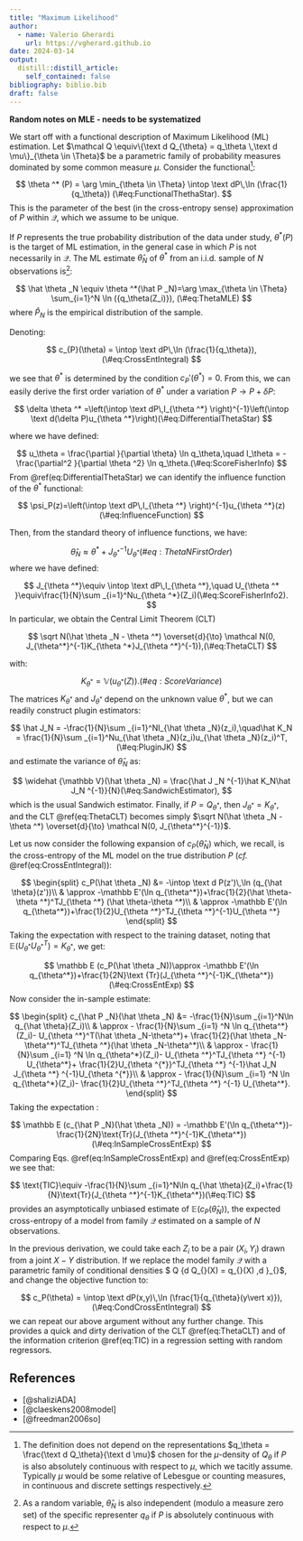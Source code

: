 ```yaml
---
title: "Maximum Likelihood"
author:
  - name: Valerio Gherardi
    url: https://vgherard.github.io
date: 2024-03-14
output:
  distill::distill_article:
    self_contained: false
bibliography: biblio.bib
draft: false
---
```


**Random notes on MLE - needs to be systematized**

We start off with a functional description of Maximum Likelihood (ML) 
estimation. Let  $\mathcal Q \equiv\{\text d Q_{\theta} = q_\theta \,\text d \mu\}_{\theta \in \Theta}$ be a parametric family 
of probability measures dominated by some common measure $\mu$. Consider the functional^[The definition 
does not depend on the representations $q_\theta = \frac{\text d Q_\theta}{\text d \mu}$ chosen for the $\mu$-density of $Q_\theta$ if $P$ is also absolutely continuous with respect to $\mu$, which we tacitly assume. Typically $\mu$ would be some relative of Lebesgue or counting measures, in continuous and discrete 
settings respectively.]:

$$
\theta ^* (P) = \arg \min_{\theta \in \Theta} \intop \text dP\,\ln (\frac{1}{q_\theta}) (\#eq:FunctionalThethaStar).
$$
This is the parameter of the best (in the cross-entropy sense) approximation of 
$P$ within $\mathcal Q$, which we assume to be unique. 

If $P$ represents the true probability distribution of the data under study, $\theta ^*(P)$ is the target of ML estimation, in the general case in which $P$ 
is not necessarily in $\mathcal Q$. The ML estimate $\hat \theta _N$ of $\theta^*$ from an i.i.d. sample of $N$ observations is^[As a random variable, $\hat \theta _N$ is also independent (modulo a measure zero set) of the specific representer $q_\theta$ if $P$ is absolutely continuous with respect to $\mu$.]:

$$
\hat \theta _N \equiv \theta ^*(\hat P _N)=\arg \max_{\theta \in \Theta} \sum_{i=1}^N \ln ({q_\theta(Z_i)}), (\#eq:ThetaMLE)
$$
where $\hat P _N$ is the empirical distribution of the sample.

Denoting:

$$
c_{P}(\theta) = \intop \text dP\,\ln (\frac{1}{q_\theta}),(\#eq:CrossEntIntegral)
$$

we see that $\theta^*$ is determined by the condition 
$c_{P}'(\theta^*)=0$. From this, we can easily derive 
the first order variation of $\theta ^*$ under a variation 
$P \to P + \delta P$:

$$
\delta \theta ^* =\left(\intop \text dP\,I_{\theta ^*} \right)^{-1}\left(\intop \text d(\delta P)u_{\theta ^*}\right)(\#eq:DifferentialThetaStar)
$$

where we have defined:

$$
u_\theta = \frac{\partial }{\partial \theta} \ln q_\theta,\quad I_\theta = -\frac{\partial^2 }{\partial \theta ^2}  \ln q_\theta.(\#eq:ScoreFisherInfo)
$$
From \@ref(eq:DifferentialThetaStar) we can identify the influence function of 
the $\theta ^*$ functional:

$$
\psi_P(z)=\left(\intop \text dP\,I_{\theta ^*} \right)^{-1}u_{\theta ^*}(z)(\#eq:InfluenceFunction)
$$

Then, from the standard theory of influence functions, we have:

$$
\hat \theta _N \approx \theta ^*+J_{\theta ^*} ^{-1} U_{\theta^*}(\#eq:ThetaNFirstOrder)
$$
where we have defined:

$$
J_{\theta ^*}\equiv \intop \text dP\,I_{\theta ^*},\quad U_{\theta ^* }\equiv\frac{1}{N}\sum _{i=1}^Nu_{\theta ^*}(Z_i)(\#eq:ScoreFisherInfo2).
$$
In particular, we obtain the Central Limit Theorem (CLT)

$$
\sqrt N(\hat \theta _N - \theta ^*) \overset{d}{\to} \mathcal N(0, J_{\theta^*}^{-1}K_{\theta ^*}J_{\theta ^*}^{-1}),(\#eq:ThetaCLT)
$$

with:

$$
K_{\theta ^*} = \mathbb V(u_{\theta ^*}(Z)). (\#eq:ScoreVariance)
$$
The matrices $K_{\theta ^*}$ and $J_{\theta ^*}$ depend on the unknown value $\theta ^*$, but we can readily construct plugin estimators:

$$
\hat J_N = -\frac{1}{N}\sum _{i=1}^NI_{\hat \theta _N}(z_i),\quad\hat K_N = \frac{1}{N}\sum _{i=1}^Nu_{\hat \theta _N}(z_i)u_{\hat \theta _N}(z_i)^T,(\#eq:PluginJK)
$$
and estimate the variance of $\hat \theta _N$ as:

$$
\widehat {\mathbb V}(\hat \theta _N) = \frac{\hat J _N ^{-1}\hat K_N\hat J_N ^{-1}}{N}(\#eq:SandwichEstimator),
$$
which is the usual Sandwich estimator. Finally, if $P = Q_{\theta^*}$, then $J _{\theta^*} = K _{\theta^*}$, and the CLT \@ref(eq:ThetaCLT) becomes simply 
$\sqrt N(\hat \theta _N - \theta ^*) \overset{d}{\to} \mathcal N(0, J_{\theta^*}^{-1})$.

Let us now consider the following expansion of  $c_P(\hat \theta _N)$ which, we recall, is the cross-entropy of the ML model on the true distribution $P$ (*cf.* \@ref(eq:CrossEntIntegral)):

$$
\begin{split}
c_P(\hat \theta _N)
	&= -\intop \text d P(z')\,\ln (q_{\hat \theta}(z'))\\
	& \approx -\mathbb E'(\ln q_{\theta^*})+\frac{1}{2}(\hat \theta-\theta ^*)^TJ_{\theta ^*} (\hat \theta-\theta ^*)\\
	& \approx -\mathbb E'(\ln q_{\theta^*})+\frac{1}{2}U_{\theta ^*}^TJ_{\theta ^*}^{-1}U_{\theta ^*}
\end{split}
$$
Taking the expectation with respect to the training dataset, noting that 
$\mathbb E(U_{\theta ^*}U_{\theta ^*}^T)=K_{\theta ^*}$, we get:

$$
\mathbb E (c_P(\hat \theta _N))\approx -\mathbb E'(\ln q_{\theta^*})+\frac{1}{2N}\text {Tr}(J_{\theta ^*}^{-1}K_{\theta^*}) (\#eq:CrossEntExp)
$$
Now consider the in-sample estimate:

$$
\begin{split}
c_{\hat P _N}(\hat \theta _N) &= -\frac{1}{N}\sum _{i=1}^N\ln q_{\hat \theta}(Z_i)\\
& \approx - \frac{1}{N}\sum _{i=1} ^N \ln q_{\theta^*}(Z_i)- U_{\theta ^*}^T(\hat \theta _N-\theta^*)+ \frac{1}{2}(\hat \theta _N-\theta^*)^TJ_{\theta ^*}(\hat \theta _N-\theta^*)\\
& \approx - \frac{1}{N}\sum _{i=1} ^N \ln q_{\theta^*}(Z_i)- U_{\theta ^*}^TJ_{\theta ^*} ^{-1} U_{\theta^*}+ \frac{1}{2}U_{\theta ^{*}}^TJ_{\theta ^*} ^{-1}\hat J_N J_{\theta ^*} ^{-1}U_{\theta ^{*}}\\
& \approx - \frac{1}{N}\sum _{i=1} ^N \ln q_{\theta^*}(Z_i)- \frac{1}{2}U_{\theta ^*}^TJ_{\theta ^*} ^{-1} U_{\theta^*}.
\end{split}
$$
Taking the expectation :

$$
\mathbb E (c_{\hat P _N}(\hat \theta _N)) = -\mathbb E'(\ln q_{\theta^*})-\frac{1}{2N}\text{Tr}(J_{\theta ^*}^{-1}K_{\theta^*})(\#eq:InSampleCrossEntExp)
$$
Comparing Eqs. \@ref(eq:InSampleCrossEntExp) and \@ref(eq:CrossEntExp) we see 
that:

$$
\text{TIC}\equiv -\frac{1}{N}\sum _{i=1}^N\ln q_{\hat \theta}(Z_i)+\frac{1}{N}\text{Tr}(J_{\theta ^*}^{-1}K_{\theta^*})(\#eq:TIC)
$$
provides an asymptotically unbiased estimate of 
$\mathbb E (c_P(\hat \theta _N))$, the expected cross-entropy of a model from
family $\mathcal Q$ estimated on a sample of $N$ observations.

In the previous derivation, we could take each $Z_i$ to be a pair $(X_i,\,Y_i)$ 
drawn from a joint $X-Y$ distribution. If we replace the model family $\mathcal Q$ 
with a parametric family of conditional densities $ \mathcal Q \equiv\{\text d Q_{\theta}(\cdot\vert X) = q_{\theta}(\cdot\vert X) \,\text d \mu\}_{\theta \in \Theta}$, and change the objective function to:

$$
c_P(\theta) = \intop \text dP(x,y)\,\ln (\frac{1}{q_{\theta}(y\vert x)}),(\#eq:CondCrossEntIntegral)
$$
we can repeat our above argument without any further change. This
provides a quick and dirty derivation of the CLT \@ref(eq:ThetaCLT) and of the
information criterion \@ref(eq:TIC) in a regression setting with random 
regressors.

## References

- [@shaliziADA]
- [@claeskens2008model]
- [@freedman2006so]
